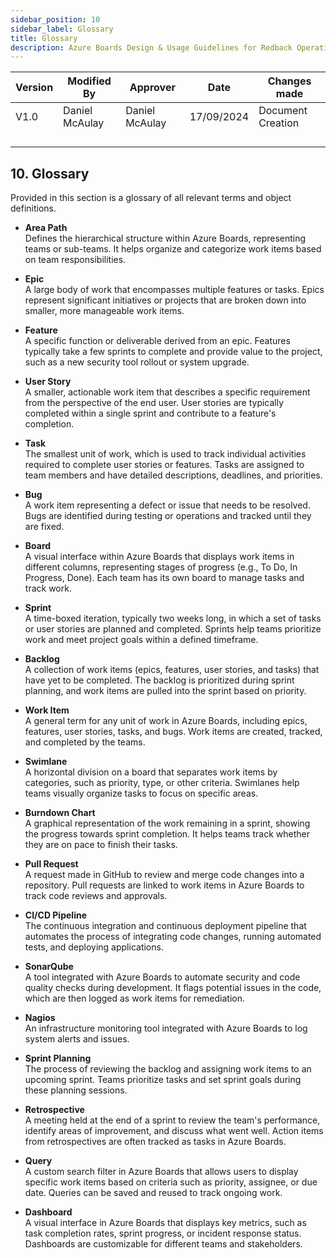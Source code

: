 ```yaml
---
sidebar_position: 10
sidebar_label: Glossary
title: Glossary
description: Azure Boards Design & Usage Guidelines for Redback Operations
---
```

<div style={{ width: '100%' }}>
  <table style={{ width: '100%', borderCollapse: 'collapse' }}>
    <thead>
      <tr>
        <th style={{ width: '20%', textAlign: 'center' }}>Version</th>
        <th style={{ width: '20%', textAlign: 'center' }}>Modified By</th>
        <th style={{ width: '20%', textAlign: 'center' }}>Approver</th>
        <th style={{ width: '20%', textAlign: 'center' }}>Date</th>
        <th style={{ width: '20%', textAlign: 'center' }}>Changes made</th>
      </tr>
    </thead>
    <tbody>
      <tr>
        <td style={{ textAlign: 'center' }}>V1.0</td>
        <td style={{ textAlign: 'center' }}>Daniel McAulay</td>
        <td style={{ textAlign: 'center' }}>Daniel McAulay</td>
        <td style={{ textAlign: 'center' }}>17/09/2024</td>
        <td style={{ textAlign: 'center' }}>Document Creation</td>
      </tr>
      <tr>
        <td style={{ textAlign: 'center' }}></td>
        <td style={{ textAlign: 'center' }}></td>
        <td style={{ textAlign: 'center' }}></td>
        <td style={{ textAlign: 'center' }}></td>
        <td style={{ textAlign: 'center' }}></td>
      </tr>
      <tr>
        <td style={{ textAlign: 'center' }}></td>
        <td style={{ textAlign: 'center' }}></td>
        <td style={{ textAlign: 'center' }}></td>
        <td style={{ textAlign: 'center' }}></td>
        <td style={{ textAlign: 'center' }}></td>
      </tr>
      <tr>
        <td style={{ textAlign: 'center' }}></td>
        <td style={{ textAlign: 'center' }}></td>
        <td style={{ textAlign: 'center' }}></td>
        <td style={{ textAlign: 'center' }}></td>
        <td style={{ textAlign: 'center' }}></td>
      </tr>
      <tr>
        <td style={{ textAlign: 'center' }}></td>
        <td style={{ textAlign: 'center' }}></td>
        <td style={{ textAlign: 'center' }}></td>
        <td style={{ textAlign: 'center' }}></td>
        <td style={{ textAlign: 'center' }}></td>
      </tr>
    </tbody>
  </table>
</div>

<div style={{height: '4px', width: '100%', background: '#FFA500', margin: '20px 0'}}></div>

## 10. Glossary

Provided in this section is a glossary of all relevant terms and object definitions.

-   **Area Path**\
    Defines the hierarchical structure within Azure Boards, representing teams or sub-teams. It helps organize and categorize work items based on team responsibilities.

-   **Epic**\
    A large body of work that encompasses multiple features or tasks. Epics represent significant initiatives or projects that are broken down into smaller, more manageable work items.

-   **Feature**\
    A specific function or deliverable derived from an epic. Features typically take a few sprints to complete and provide value to the project, such as a new security tool rollout or system upgrade.

-   **User Story**\
    A smaller, actionable work item that describes a specific requirement from the perspective of the end user. User stories are typically completed within a single sprint and contribute to a feature's completion.

-   **Task**\
    The smallest unit of work, which is used to track individual activities required to complete user stories or features. Tasks are assigned to team members and have detailed descriptions, deadlines, and priorities.

-   **Bug**\
    A work item representing a defect or issue that needs to be resolved. Bugs are identified during testing or operations and tracked until they are fixed.

-   **Board**\
    A visual interface within Azure Boards that displays work items in different columns, representing stages of progress (e.g., To Do, In Progress, Done). Each team has its own board to manage tasks and track work.

-   **Sprint**\
    A time-boxed iteration, typically two weeks long, in which a set of tasks or user stories are planned and completed. Sprints help teams prioritize work and meet project goals within a defined timeframe.

-   **Backlog**\
    A collection of work items (epics, features, user stories, and tasks) that have yet to be completed. The backlog is prioritized during sprint planning, and work items are pulled into the sprint based on priority.

-   **Work Item**\
    A general term for any unit of work in Azure Boards, including epics, features, user stories, tasks, and bugs. Work items are created, tracked, and completed by the teams.

-   **Swimlane**\
    A horizontal division on a board that separates work items by categories, such as priority, type, or other criteria. Swimlanes help teams visually organize tasks to focus on specific areas.

-   **Burndown Chart**\
    A graphical representation of the work remaining in a sprint, showing the progress towards sprint completion. It helps teams track whether they are on pace to finish their tasks.

-   **Pull Request**\
    A request made in GitHub to review and merge code changes into a repository. Pull requests are linked to work items in Azure Boards to track code reviews and approvals.

-   **CI/CD Pipeline**\
    The continuous integration and continuous deployment pipeline that automates the process of integrating code changes, running automated tests, and deploying applications.

-   **SonarQube**\
    A tool integrated with Azure Boards to automate security and code quality checks during development. It flags potential issues in the code, which are then logged as work items for remediation.

-   **Nagios**\
    An infrastructure monitoring tool integrated with Azure Boards to log system alerts and issues.

-   **Sprint Planning**\
    The process of reviewing the backlog and assigning work items to an upcoming sprint. Teams prioritize tasks and set sprint goals during these planning sessions.

-   **Retrospective**\
    A meeting held at the end of a sprint to review the team\'s performance, identify areas of improvement, and discuss what went well. Action items from retrospectives are often tracked as tasks in Azure Boards.

-   **Query**\
    A custom search filter in Azure Boards that allows users to display specific work items based on criteria such as priority, assignee, or due date. Queries can be saved and reused to track ongoing work.

-   **Dashboard**\
    A visual interface in Azure Boards that displays key metrics, such as task completion rates, sprint progress, or incident response status. Dashboards are customizable for different teams and stakeholders.

<div style={{height: '4px', width: '100%', background: '#FFA500', margin: '20px 0'}}></div>